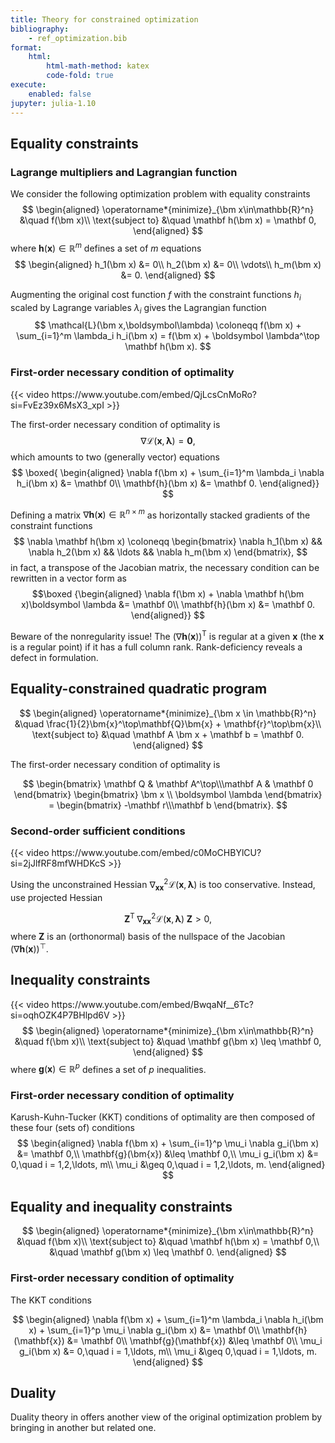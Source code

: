 ```yaml
---
title: Theory for constrained optimization
bibliography: 
    - ref_optimization.bib
format:
    html:
        html-math-method: katex
        code-fold: true
execute:
    enabled: false
jupyter: julia-1.10
---
```


## Equality constraints

### Lagrange multipliers and Lagrangian function

We consider the following optimization problem with equality constraints
$$
\begin{aligned}
 \operatorname*{minimize}_{\bm x\in\mathbb{R}^n} &\quad f(\bm x)\\
 \text{subject to} &\quad \mathbf h(\bm x) = \mathbf 0,
\end{aligned}
$$
where $\mathbf h(\bm x) \in \mathbb R^m$ defines a set of $m$ equations 
$$
\begin{aligned}
h_1(\bm x) &= 0\\ 
h_2(\bm x) &= 0\\
\vdots\\
h_m(\bm x) &= 0.
\end{aligned}
$$

Augmenting the original cost function $f$ with the constraint functions $h_i$ scaled by Lagrange variables $\lambda_i$ gives the Lagrangian function
$$
 \mathcal{L}(\bm x,\boldsymbol\lambda) \coloneqq f(\bm x) + \sum_{i=1}^m \lambda_i h_i(\bm x) = f(\bm x) + \boldsymbol \lambda^\top \mathbf h(\bm x).
$$

### First-order necessary condition of optimality

{{< video https://www.youtube.com/embed/QjLcsCnMoRo?si=FvEz39x6MsX3_xpI >}}

The first-order necessary condition of optimality is
$$
 \nabla \mathcal{L}(\bm x,\boldsymbol\lambda) = \mathbf 0,
$$
which amounts to two (generally vector) equations
$$
\boxed{
\begin{aligned}
 \nabla f(\bm x) + \sum_{i=1}^m \lambda_i \nabla h_i(\bm x) &= \mathbf 0\\
 \mathbf{h}(\bm x) &= \mathbf 0.
\end{aligned}}
$$

Defining a matrix $\nabla \mathbf h(\bm x) \in \mathbb R^{n\times m}$ as horizontally stacked gradients of the constraint functions
$$
 \nabla \mathbf h(\bm x) \coloneqq \begin{bmatrix}
                                 \nabla h_1(\bm x) && \nabla h_2(\bm x) && \ldots && \nabla h_m(\bm x)
                            \end{bmatrix},
$$
in fact, a transpose of the Jacobian matrix, the necessary condition can be rewritten in a vector form as
$$\boxed
{\begin{aligned}
\nabla f(\bm x) + \nabla \mathbf h(\bm x)\boldsymbol \lambda &= \mathbf 0\\
 \mathbf{h}(\bm x) &= \mathbf 0.
\end{aligned}}
$$

Beware of the nonregularity issue! The \textit{Jacobian} $(\nabla \mathbf h(\bm x))^\mathrm T$ is regular at a given $\bm x$ (the $\bm x$ is a regular point) if it has a full column rank. Rank-deficiency reveals a defect in formulation. 

:::{#exm-equality_constrained_qp} 
## Equality-constrained quadratic program

$$
\begin{aligned}
 \operatorname*{minimize}_{\bm x \in \mathbb{R}^n} &\quad \frac{1}{2}\bm{x}^\top\mathbf{Q}\bm{x} + \mathbf{r}^\top\bm{x}\\
 \text{subject to} &\quad \mathbf A \bm x + \mathbf b = \mathbf 0. 
\end{aligned}
$$

The first-order necessary condition of optimality is

$$
\begin{bmatrix}
  \mathbf Q & \mathbf A^\top\\\mathbf A & \mathbf 0
 \end{bmatrix}
 \begin{bmatrix}
  \bm x \\ \boldsymbol \lambda
 \end{bmatrix}
=
 \begin{bmatrix}
  -\mathbf r\\\mathbf b
 \end{bmatrix}.
$$
:::

### Second-order sufficient conditions

{{< video https://www.youtube.com/embed/c0MoCHBYlCU?si=2jJlfRF8mfWHDKcS >}}

Using the unconstrained Hessian $\nabla^2_{\mathbf{x}\bm{x}} \mathcal{L}(\bm x,\boldsymbol \lambda)$ is too conservative. Instead, use projected Hessian

$$
 \mathbf{Z}^\mathrm{T}\;\nabla^2_{\bm{x}\bm{x}} \mathcal{L}(\bm x,\boldsymbol \lambda)\;\mathbf Z > 0,
$$
where $\mathbf Z$ is an (orthonormal) basis of the nullspace of the Jacobian $(\nabla \mathbf h(\bm x))^\top$.


## Inequality constraints

{{< video https://www.youtube.com/embed/BwqaNf__6Tc?si=oqhOZK4P7BHlpd6V >}}
$$
\begin{aligned}
\operatorname*{minimize}_{\bm x\in\mathbb{R}^n} &\quad f(\bm x)\\
\text{subject to} &\quad \mathbf g(\bm x) \leq \mathbf 0,
\end{aligned}
$$
where $\mathbf g(\bm x) \in \mathbb R^p$ defines a set of $p$ inequalities.

### First-order necessary condition of optimality

Karush-Kuhn-Tucker (KKT) conditions of optimality are then composed of these four (sets of) conditions
$$
\begin{aligned}
 \nabla f(\bm x) + \sum_{i=1}^p \mu_i \nabla g_i(\bm x) &= \mathbf 0,\\
 \mathbf{g}(\bm{x}) &\leq \mathbf 0,\\
 \mu_i g_i(\bm x) &= 0,\quad i = 1,2,\ldots, m\\
 \mu_i &\geq 0,\quad   i = 1,2,\ldots, m.
\end{aligned}
$$

## Equality and inequality constraints
$$ 
\begin{aligned}
\operatorname*{minimize}_{\bm x\in\mathbb{R}^n} &\quad f(\bm x)\\
 \text{subject to} &\quad \mathbf h(\bm x) = \mathbf 0,\\
                    &\quad \mathbf g(\bm x) \leq \mathbf 0.
\end{aligned}
$$

### First-order necessary condition of optimality

The KKT conditions

$$
\begin{aligned}
 \nabla f(\bm x) + \sum_{i=1}^m \lambda_i \nabla h_i(\bm x) + \sum_{i=1}^p \mu_i \nabla g_i(\bm x) &= \mathbf 0\\
 \mathbf{h}(\mathbf{x}) &= \mathbf 0\\
 \mathbf{g}(\mathbf{x}) &\leq \mathbf 0\\
 \mu_i g_i(\bm x) &= 0,\quad i = 1,\ldots, m\\
 \mu_i &\geq 0,\quad   i = 1,\ldots, m.
\end{aligned}
$$

## Duality

Duality theory in offers another view of the original optimization problem by bringing in another but related one. 

